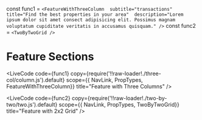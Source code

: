 const func1 = 
`<FeatureWithThreeColumn 
  subtitle="transactions" 
  title="Find the best properties in your area" 
  description="Lorem ipsum dolor sit amet consect adipisicing elit. Possimus magnam voluptatum cupiditate veritatis in accusamus quisquam."
/>`
const func2 = `<TwoByTwoGrid />`

# Feature Sections

<LiveCode
    code={func1}
    copy={require('!!raw-loader!./three-col/column.js').default}
    scope={{ NavLink, PropTypes, FeatureWithThreeColumn}}
    title="Feature with Three Columns"
/>

<LiveCode
    code={func2}
    copy={require('!!raw-loader!./two-by-two/two.js').default}
    scope={{ NavLink, PropTypes, TwoByTwoGrid}}
    title="Feature with 2x2 Grid"
/>